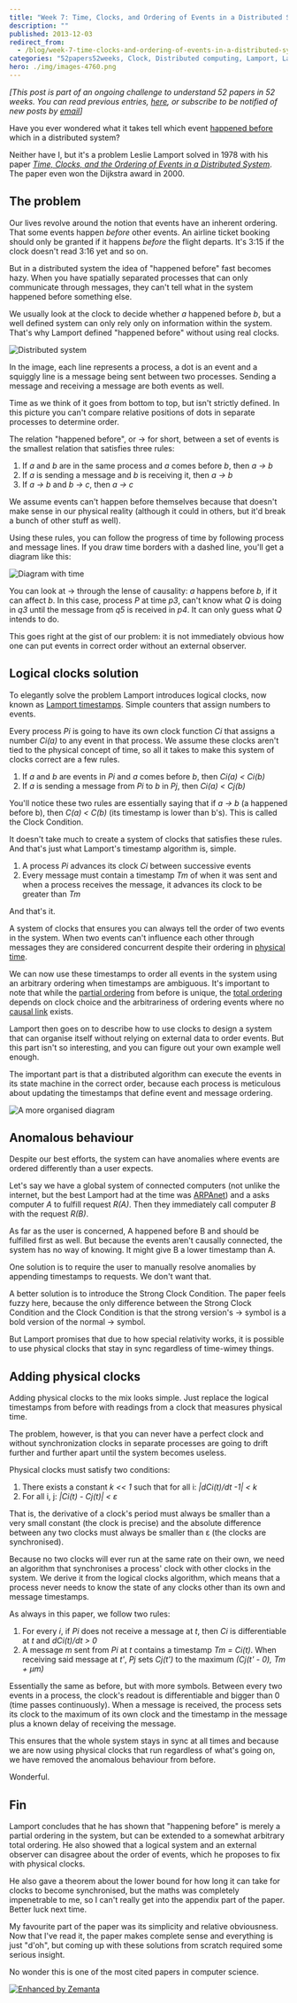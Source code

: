 ```yaml
---
title: "Week 7: Time, Clocks, and Ordering of Events in a Distributed System"
description: ""
published: 2013-12-03
redirect_from:
  - /blog/week-7-time-clocks-and-ordering-of-events-in-a-distributed-system/swizec/6444
categories: "52papers52weeks, Clock, Distributed computing, Lamport, Lamport timestamps, Learning, Partially ordered set, Personal, time, Total order"
hero: ./img/images-4760.png
---
```


_\[This post is part of an ongoing challenge to understand 52 papers in 52 weeks. You can read previous entries, [here](http://swizec.com/blog/category/52-papers-in-52-weeks), or subscribe to be notified of new posts by [email](http://swiz.ec/52papers-list)]_

Have you ever wondered what it takes tell which event [happened before](http://en.wikipedia.org/wiki/Happened-before "Happened-before") which in a distributed system?

Neither have I, but it's a problem Leslie Lamport solved in 1978 with his paper [_Time, Clocks, and the Ordering of Events in a Distributed System_](http://www.stanford.edu/class/cs240/readings/lamport.pdf). The paper even won the Dijkstra award in 2000.

## The problem

Our lives revolve around the notion that events have an inherent ordering. That some events happen _before_ other events. An airline ticket booking should only be granted if it happens _before_ the flight departs. It's 3:15 if the clock doesn't read 3:16 yet and so on.

But in a distributed system the idea of "happened before" fast becomes hazy. When you have spatially separated processes that can only communicate through messages, they can't tell what in the system happened before something else.

We usually look at the clock to decide whether _a_ happened before _b_, but a well defined system can only rely only on information within the system. That's why Lamport defined "happened before" without using real clocks.

![Distributed system](./img/images-4760.png "Distributed system")

In the image, each line represents a process, a dot is an event and a squiggly line is a message being sent between two processes. Sending a message and receiving a message are both events as well.

Time as we think of it goes from bottom to top, but isn't strictly defined. In this picture you can't compare relative positions of dots in separate processes to determine order.

The relation "happened before", or → for short, between a set of events is the smallest relation that satisfies three rules:

1.  If _a_ and _b_ are in the same process and _a_ comes before _b_, then _a → b_
2.  If _a_ is sending a message and _b_ is receiving it, then _a → b_
3.  If _a → b_ and _b → c_, then _a → c_

We assume events can't happen before themselves because that doesn't make sense in our physical reality (although it could in others, but it'd break a bunch of other stuff as well).

Using these rules, you can follow the progress of time by following process and message lines. If you draw time borders with a dashed line, you'll get a diagram like this:

![Diagram with time](./img/images-4761.png "Diagram with time")

You can look at → through the lense of causality: _a_ happens before _b_, if it can affect _b_. In this case, process _P_ at time _p3_, can't know what _Q_ is doing in _q3_ until the message from _q5_ is received in _p4_. It can only guess what _Q_ intends to do.

This goes right at the gist of our problem: it is not immediately obvious how one can put events in correct order without an external observer.

## Logical clocks solution

To elegantly solve the problem Lamport introduces logical clocks, now known as [Lamport timestamps](http://en.wikipedia.org/wiki/Lamport_timestamps "Lamport timestamps"). Simple counters that assign numbers to events.

Every process _Pi_ is going to have its own clock function _Ci_ that assigns a number _Ci(a)_ to any event in that process. We assume these clocks aren't tied to the physical concept of time, so all it takes to make this system of clocks correct are a few rules.

1.  If _a_ and _b_ are events in _Pi_ and _a_ comes before _b_, then _Ci(a) &lt; Ci(b)_
2.  If _a_ is sending a message from _Pi_ to _b_ in _Pj_, then _Ci(a) &lt; Cj(b)_

You'll notice these two rules are essentially saying that if _a → b_ (a happened before b), then _C(a) &lt; C(b)_ (its timestamp is lower than b's). This is called the Clock Condition.

It doesn't take much to create a system of clocks that satisfies these rules. And that's just what Lamport's timestamp algorithm is, simple.

1.  A process _Pi_ advances its clock _Ci_ between successive events
2.  Every message must contain a timestamp _Tm_ of when it was sent and when a process receives the message, it advances its clock to be greater than _Tm_

And that's it.

A system of clocks that ensures you can always tell the order of two events in the system. When two events can't influence each other through messages they are considered concurrent despite their ordering in [physical time](http://en.wikipedia.org/wiki/Time "Time").

We can now use these timestamps to order all events in the system using an arbitrary ordering when timestamps are ambiguous. It's important to note that while the [partial ordering](http://en.wikipedia.org/wiki/Partially_ordered_set "Partially ordered set") from before is unique, the [total ordering](http://en.wikipedia.org/wiki/Total_order "Total order") depends on clock choice and the arbitrariness of ordering events where no [causal link](http://en.wikipedia.org/wiki/Causality "Causality") exists.

Lamport then goes on to describe how to use clocks to design a system that can organise itself without relying on external data to order events. But this part isn't so interesting, and you can figure out your own example well enough.

The important part is that a distributed algorithm can execute the events in its state machine in the correct order, because each process is meticulous about updating the timestamps that define event and message ordering.

![A more organised diagram](./img/images-4773.png "A more organised diagram")

## Anomalous behaviour

Despite our best efforts, the system can have anomalies where events are ordered differently than a user expects.

Let's say we have a global system of connected computers (not unlike the internet, but the best Lamport had at the time was [ARPAnet](http://en.wikipedia.org/wiki/ARPANET "ARPANET")) and a asks computer _A_ to fulfill request _R(A)_. Then they immediately call computer _B_ with the request _R(B)_.

As far as the user is concerned, A happened before B and should be fulfilled first as well. But because the events aren't causally connected, the system has no way of knowing. It might give B a lower timestamp than A.

One solution is to require the user to manually resolve anomalies by appending timestamps to requests. We don't want that.

A better solution is to introduce the Strong Clock Condition. The paper feels fuzzy here, because the only difference between the Strong Clock Condition and the Clock Condition is that the strong version's → symbol is a bold version of the normal → symbol.

But Lamport promises that due to how special relativity works, it is possible to use physical clocks that stay in sync regardless of time-wimey things.

## Adding physical clocks

Adding physical clocks to the mix looks simple. Just replace the logical timestamps from before with readings from a clock that measures physical time.

The problem, however, is that you can never have a perfect clock and without synchronization clocks in separate processes are going to drift further and further apart until the system becomes useless.

Physical clocks must satisfy two conditions:

1.  There exists a constant _k &lt;&lt; 1_ such that for all i: _|dCi(t)/dt -1| &lt; k_
2.  For all i, j: _|Ci(t) - Cj(t)| &lt; ε_

That is, the derivative of a clock's period must always be smaller than a very small constant (the clock is precise) and the absolute difference between any two clocks must always be smaller than ε (the clocks are synchronised).

Because no two clocks will ever run at the same rate on their own, we need an algorithm that synchronises a process' clock with other clocks in the system. We derive it from the logical clocks algorithm, which means that a process never needs to know the state of any clocks other than its own and message timestamps.

As always in this paper, we follow two rules:

1.  For every _i_, if _Pi_ does not receive a message at _t_, then _Ci_ is differentiable at _t_ and _dCi(t)/dt > 0_
2.  A message _m_ sent from _Pi_ at _t_ contains a timestamp _Tm = Ci(t)_. When receiving said message at _t'_, _Pj_ sets _Cj(t')_ to the maximum _(Cj(t' - 0), Tm + μm)_

Essentially the same as before, but with more symbols. Between every two events in a process, the clock's readout is differentiable and bigger than 0 (time passes continuously). When a message is received, the process sets its clock to the maximum of its own clock and the timestamp in the message plus a known delay of receiving the message.

This ensures that the whole system stays in sync at all times and because we are now using physical clocks that run regardless of what's going on, we have removed the anomalous behaviour from before.

Wonderful.

## Fin

Lamport concludes that he has shown that "happening before" is merely a partial ordering in the system, but can be extended to a somewhat arbitrary total ordering. He also showed that a logical system and an external observer can disagree about the order of events, which he proposes to fix with physical clocks.

He also gave a theorem about the lower bound for how long it can take for clocks to become synchronised, but the maths was completely impenetrable to me, so I can't really get into the appendix part of the paper. Better luck next time.

My favourite part of the paper was its simplicity and relative obviousness. Now that I've read it, the paper makes complete sense and everything is just "d'oh", but coming up with these solutions from scratch required some serious insight.

No wonder this is one of the most cited papers in computer science.

[![Enhanced by Zemanta](https://img.zemanta.com/zemified_e.png?x-id=797ec3ec-ebad-4c86-8c4f-0ed17595b04b)](http://www.zemanta.com/?px "Enhanced by Zemanta")

